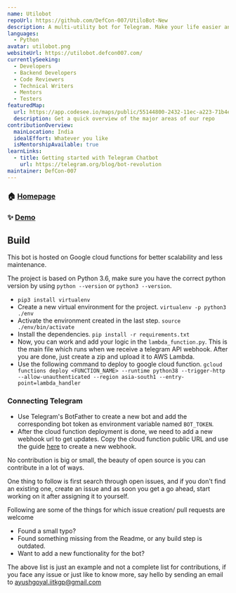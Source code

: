 ```yaml
---
name: Utilobot
repoUrl: https://github.com/DefCon-007/UtiloBot-New
description: A multi-utility bot for Telegram. Make your life easier and get music links to every platform, shorten URLs, etc without ever leaving telegram..
languages:
  - Python
avatar: utilobot.png
websiteUrl: https://utilobot.defcon007.com/
currentlySeeking:
  - Developers
  - Backend Developers
  - Code Reviewers
  - Technical Writers
  - Mentors
  - Testers
featuredMap:
  url: https://app.codesee.io/maps/public/55144800-2432-11ec-a223-71b4e261e7a1
  description: Get a quick overview of the major areas of our repo
contributionOverview:
  mainLocation: India
  idealEffort: Whatever you like
  isMentorshipAvailable: true
learnLinks:
  - title: Getting started with Telegram Chatbot
    url: https://telegram.org/blog/bot-revolution
maintainer: DefCon-007
---
```


<Overview>

### 🏠 [Homepage](https://utilobot.defcon007.com)

### ✨ [Demo](https://t.me/UtiloBot)

## Build

This bot is hosted on Google cloud functions for better scalability and less maintenance.

The project is based on Python 3.6, make sure you have the correct python version by using `python --version` or `python3 --version`.

- `pip3 install virtualenv`
- Create a new virtual environment for the project.
  `virtualenv -p python3 ./env`
- Activate the environment created in the last step.
  `source ./env/bin/activate`
- Install the dependencies.
  `pip install -r requirements.txt`
- Now, you can work and add your logic in the `lambda_function.py`. This is the main file which runs when we receive a telegram API webhook. After you are done, just create a zip and upload it to AWS Lambda.
- Use the following command to deploy to google cloud function.
  `gcloud functions deploy <FUNCTION_NAME> --runtime python38 --trigger-http --allow-unauthenticated --region asia-south1 --entry-point=lambda_handler`

### Connecting Telegram

- Use Telegram's BotFather to create a new bot and add the corresponding bot token as environment variable named `BOT_TOKEN`.
- After the cloud function deployment is done, we need to add a new webhook url to get updates. Copy the cloud function public URL and use the guide [here](https://xabaras.medium.com/setting-your-telegram-bot-webhook-the-easy-way-c7577b2d6f72) to create a new webhook.

</Overview>

<Contributing>

No contribution is big or small, the beauty of open source is you can contribute in a lot of ways.

One thing to follow is first search through open issues, and if you don't find an existing one, create an issue and as soon you get a go ahead, start working on it after assigning it to yourself.

Following are some of the things for which issue creation/ pull requests are welcome

- Found a small typo?
- Found something missing from the Readme, or any build step is outdated.
- Want to add a new functionality for the bot?

The above list is just an example and not a complete list for contributions, if you face any issue or just like to know more, say hello by sending an email to ayushgoyal.iitkgp@gmail.com

</Contributing>
